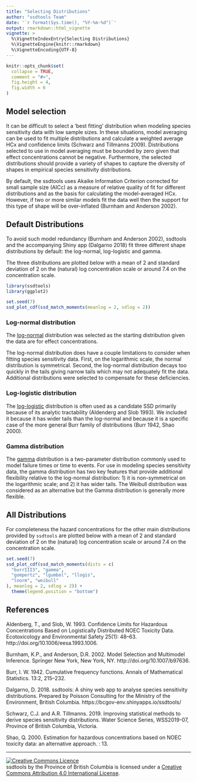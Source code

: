 ```yaml
---
title: "Selecting Distributions"
author: "ssdtools Team"
date: '`r format(Sys.time(), "%Y-%m-%d")`'
output: rmarkdown::html_vignette
vignette: >
  %\VignetteIndexEntry{Selecting Distributions}
  %\VignetteEngine{knitr::rmarkdown}
  %\VignetteEncoding{UTF-8}
---
```


```r
knitr::opts_chunk$set(
  collapse = TRUE,
  comment = "#>",
  fig.height = 4,
  fig.width = 6
)
```

## Model selection

It can be difficult to select a 'best fitting' distribution when modeling species sensitivity data with low sample sizes.
In these situations, model averaging can be used to fit multiple distributions and calculate a weighted average HCx and confidence limits (Schwarz and Tillmanns 2009).
Distributions selected to use in model averaging must be bounded by zero given that effect concentrations cannot be negative.
Furthermore, the selected distributions should provide a variety of shapes to capture the diversity of shapes in empirical species sensitivity distributions.

By default, the ssdtools uses Akaike Information Criterion corrected for small sample size (AICc) as a measure of relative quality of fit for different distributions and as the basis for calculating the model-averaged HCx.  
However, if two or more similar models fit the data well then the support for this type of shape will be over-inflated (Burnham and Anderson 2002).  

## Default Distributions

To avoid such model redundancy (Burnham and Anderson 2002), ssdtools and the accompanying Shiny app (Dalgarno 2018) fit three different shape distributions by default: the log-normal, log-logistic and gamma.

The three distributions are plotted below with a mean of 2 and standard deviation of 2 on the (natural) log concentration scale or around 7.4 on the concentration scale.
```r
library(ssdtools)
library(ggplot2)

set.seed(7)
ssd_plot_cdf(ssd_match_moments(meanlog = 2, sdlog = 2))
```

### Log-normal distribution

The [log-normal](https://en.wikipedia.org/wiki/Log-normal_distribution) distribution was selected as the starting distribution given the data are for effect concentrations.

The log-normal distribution does have a couple limitations to consider when fitting species sensitivity data.
First, on the logarithmic scale, the normal distribution is symmetrical.
Second, the log-normal distribution decays too quickly in the tails giving narrow tails which may not adequately fit the data.
Additional distributions were selected to compensate for these deficiencies.  

### Log-logistic distribution

The [log-logistic](https://en.wikipedia.org/wiki/Log-logistic_distribution) distribution is often used as a candidate SSD primarily because of its analytic tractability (Aldenderg and Slob 1993).
We included it because it has wider tails than the log-normal and because it is a specific case of the more general Burr family of distributions (Burr 1942, Shao 2000).

### Gamma distribution

The [gamma](https://en.wikipedia.org/wiki/Gamma_distribution) distribution is a two-parameter distribution commonly used to model failure times or time to events.
For use in modeling species sensitivity data, the gamma distribution has two key features that provide additional flexibility relative to the log-normal distribution: 1) it is non-symmetrical on the logarithmic scale; and 2) it has wider tails.
The Weibull distribution was considered as an alternative but the Gamma distribution is generally more flexible.  

## All Distributions

For completeness the hazard concentrations for the other main distributions provided by `ssdtools` are plotted below with a mean of 2 and standard deviation of 2 on the (natural) log concentration scale or around 7.4 on the concentration scale.
```r
set.seed(7)
ssd_plot_cdf(ssd_match_moments(dists = c(
  "burrIII3", "gamma",
  "gompertz", "lgumbel", "llogis",
  "lnorm", "weibull"
), meanlog = 2, sdlog = 2)) +
  theme(legend.position = "bottom")
```

## References

Aldenberg, T., and Slob, W. 1993. Confidence Limits for Hazardous Concentrations Based on Logistically Distributed NOEC Toxicity Data. Ecotoxicology and Environmental Safety 25(1): 48–63. http://doi.org/10.1006/eesa.1993.1006.

Burnham, K.P., and Anderson, D.R. 2002. Model Selection and Multimodel Inference. Springer New York, New York, NY.  http://doi.org/10.1007/b97636.

Burr, I. W. 1942. Cumulative frequency functions. Annals of Mathematical Statistics. 13:2, 215–232.

Dalgarno, D. 2018. ssdtools: A shiny web app to analyse species sensitivity distributions. Prepared by Poisson Consulting for the Ministry of the Environment, British Columbia. https://bcgov-env.shinyapps.io/ssdtools/

Schwarz, C.J. and A.R. Tillmanns. 2019.  Improving statistical methods to derive species sensitivity distributions.  Water Science Series, WSS2019-07, Province of British Columbia, Victoria.

Shao, Q. 2000. Estimation for hazardous concentrations based on NOEC toxicity data: an alternative approach. : 13.

-----

<a rel="license" href="https://creativecommons.org/licenses/by/4.0/"><img alt="Creative Commons Licence"
style="border-width:0" src="https://i.creativecommons.org/l/by/4.0/80x15.png" /></a><br /><span
xmlns:dct="http://purl.org/dc/terms/" property="dct:title">ssdtools</span> by <span
xmlns:cc="http://creativecommons.org/ns#" property="cc:attributionName">the Province of British Columbia
</span> is licensed under a <a rel="license" href="http://creativecommons.org/licenses/by/4.0/">
Creative Commons Attribution 4.0 International License</a>.

